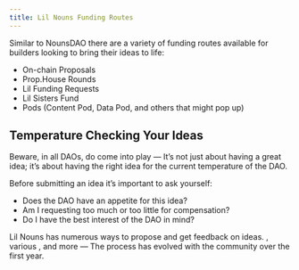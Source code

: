 ```yaml
---
title: Lil Nouns Funding Routes
---
```


Similar to NounsDAO there are a variety of funding routes available for builders looking to bring their ideas to life:

* On-chain Proposals
* Prop.House Rounds
* Lil Funding Requests
* Lil Sisters Fund
* Pods (Content Pod, Data Pod, and others that might pop up)

## Temperature Checking Your Ideas

Beware, in all DAOs, <Nutshell children="DAO politics" /> do come into play — It’s not just about having a great idea; it’s about having the right idea for the current temperature of the DAO.

Before submitting an idea it’s important to ask yourself:

* Does the DAO have an appetite for this idea?
* Am I requesting too much or too little for compensation?
* Do I have the best interest of the DAO in mind?

Lil Nouns has numerous ways to propose and get feedback on ideas. <Nutshell children="PropLot" glossaryEntry="content/glossary/proplot.mdx" />, various <Nutshell children="Discord channels" glossaryEntry="content/glossary/discord.mdx" />, and more — The process has evolved with the community over the first year.
